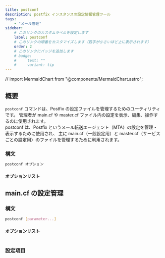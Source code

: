 ```yaml
---
title: postconf
description: postfix インスタンスの設定情報管理ツール
tags:
    - "メール管理"
sidebar:
    # このリンクのカスタムラベルを設定します
    label: postconf
    # このリンクの順番をカスタマイズします（数字が小さいほど上に表示されます）
    order: 2
    # このリンクにバッジを追加します
    # badge:
    #     text: ""
    #     variant: tip
---
```


// import MermaidChart from "@components/MermaidChart.astro";

## 概要

`postconf` コマンドは、Postfix の設定ファイルを管理するためのユーティリティです。
管理者が main.cf や master.cf ファイル内の設定を表示、編集、操作するのに使用されます。  
postconf は、Postfix というメール転送エージェント（MTA）の設定を管理・表示するために使用され、
主に main.cf（一般設定用）と master.cf（サービスごとの設定用）のファイルを管理するために利用されます。

### 構文

```bash frame=none
postconf オプション
```

<LinkPreview url="https://vpslife.server-memo.net/postfix_postconf/#google_vignette" />

#### オプションリスト

<Table
    caption="ITERATOR MODE OPTION"
    columns={["Option", "Description"]}
    data={[
        [
            "-c config_dir",
            "引数に Postfix インスタンスのディレクトリを指定することで対象のインスタンスの設定ファイルを指定できる",
        ],
        ["-C class, …", "特定のクラス(builtin、service、user、all) からパラメータを表示"],
        ["-v", "デバッグ目的で詳細なログを有効にする"],
        ["-f", "人間が読みやすいように長い行を折り返す"],
        ["-h", "値の前に名前を表示しないでパラメータや属性の値を表示"],
        ["-H", "名前の後に値を表示しないでパラメータや属性の名前を表示"],
        ["-o name=value", "一時的に main.cf のパラメータ設定をオーバーライド"],
    ]}
/>

## main.cf の設定管理

### 構文

```bash frame=none
postconf [parameter...]
```

#### オプションリスト

<Table
    caption="ITERATOR MODE OPTION"
    columns={["Option", "Description"]}
    data={[
        ["-d", "デフォルト値のパラメータ設定を表示"],
        ["-n", "main.cf に明示的に設定されたパラメータのみを表示"],
        ["-p", "現在のパラメータ設定を表示"],
        ["-e parameter=value …", "パラメータ設定を直接変更(一度に複数の設定を指定可)"],
        ["-x parameter_name …", "変数を展開して表示する(一度に複数指定可)"],
        ["-X parameter", "設定のパラメータを削除"],
        ["-# parameter", "特定のパラメータをコメントアウトして、デフォルト値に戻す"],
    ]}
/>

### 設定項目

<LinkPreview url="https://www.postfix-jp.info/trans-2.3/jhtml/postconf.5.html" />
